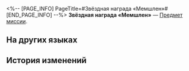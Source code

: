 <%-- [PAGE_INFO]
PageTitle=#Звёздная награда «Мемшлен»#
[END_PAGE_INFO] --%>
{{Предмет Инфобокс
|id          = 150090
|Изображение = Предмет Звёздная награда «Мемшлен».png
|Тип         = Предмет миссии
|Инвентарь   = Миссии
|Редкость    = 3
|Эффект      = 
|Описание    = Награда комитета гурманов «Мемшлен» - это главное доказательство высокого уровня ресторана, к которому стремится каждый.
}}
{{Описание|''«Наша цель - четыре звезды "Мемшлен"!»''}}
'''Звёздная награда «Мемшлен»''' — [[Предмет миссии]].

==На других языках==
{{На других языках
|en   = Memchelin Star Award
|zhs  = 迷其林星级奖章
|zht  = 「迷其林」星級獎章
|ja   = ミュミュグルメ星付きメダル
|ko   = 미귤랭 스타 휘장
|es   = Medalla de estrella Memchelín
|fr   = Médaille de l'Étoile Memchelin
|ru   = Звёздная награда «Мемшлен»
|th   = เหรียญเมมชลินสตาร์
|vi   = Huy Chương Cấp Sao Memchelin
|de   = Stern-Medaille von Memchelin
|id   = Medali Bintang Memchelin
|pt   = Prêmio Estrela Memchelin
}}

==История изменений==
{{История изменений|3.5}}